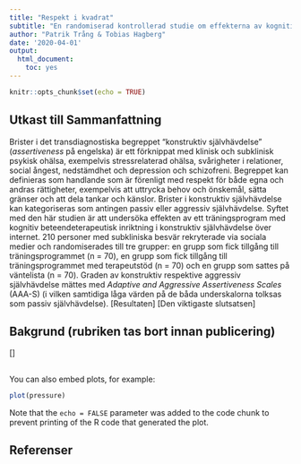 ```yaml
---
title: "Respekt i kvadrat"
subtitle: "En randomiserad kontrollerad studie om effekterna av kognitiv beteendeeterapi över internet på graden av konstruktiv självhävdelse"
author: "Patrik Trång & Tobias Hagberg"
date: '2020-04-01'
output: 
  html_document: 
    toc: yes
---
```


```r
knitr::opts_chunk$set(echo = TRUE)
```

## Utkast till Sammanfattning

Brister i det transdiagnostiska begreppet "konstruktiv självhävdelse" (*assertiveness* på engelska) är ett förknippat med klinisk och subklinisk psykisk ohälsa, exempelvis stressrelaterad ohälsa, svårigheter i relationer, social ångest, nedstämdhet och depression och schizofreni. Begreppet kan definieras som handlande som är förenligt med respekt för både egna och andras rättigheter, exempelvis att uttrycka behov och önskemål, sätta gränser och att dela tankar och känslor. Brister i konstruktiv självhävdelse kan kategoriseras som antingen passiv eller aggressiv självhävdelse. Syftet med den här studien är att undersöka effekten av ett träningsprogram med kognitiv beteendeterapeutisk inriktning i konstruktiv självhävdelse över internet. 210 personer med subkliniska besvär rekryterade via sociala medier och randomiserades till tre grupper: en grupp som fick tillgång till träningsprogrammet (n = 70), en grupp som fick tillgång till träningsprogrammet med terapeutstöd (n = 70) och en grupp som sattes på väntelista (n = 70). Graden av konstruktiv respektive aggressiv självhävdelse mättes med *Adaptive and Aggressive Assertiveness Scales* (AAA-S) (i vilken samtidiga låga värden på de båda underskalorna tolksas som passiv självhävdelse). [Resultaten] [Den viktigaste slutsatsen]

## Bakgrund (rubriken tas bort innan publicering)

[]

## 

You can also embed plots, for example:

```r
plot(pressure)
```

Note that the `echo = FALSE` parameter was added to the code chunk to prevent printing of the R code that generated the plot.

## Referenser